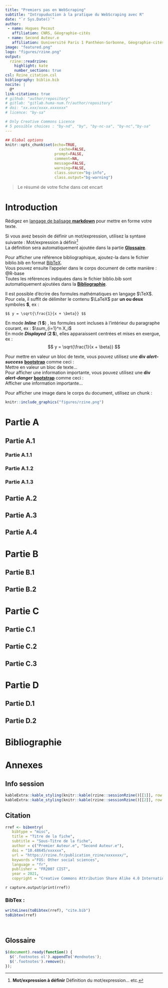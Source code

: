```yaml
---
title: "Premiers pas en WebScraping"
subtitle: "Intropuduction à la pratique du WebScraping avec R"
date: "`r Sys.Date()`"
author: 
 - name: Hugues Pecout
   affiliation: CNRS, Géographie-cités
 - name: Second Auteur.e
   affiliation: Uuniversité Paris 1 Panthéon-Sorbonne, Géographie-cités
image: "featured.png"   
logo: "figures/rzine.png"  
output:
  rzine::readrzine:
    highlight: kate
    number_sections: true
csl: Rzine_citation.csl
bibliography: biblio.bib
nocite: |
  @*
link-citations: true
# github: "author/repository"
# gitlab: "gitlab.huma-num.fr/author/repository"
# doi: "xx.xxx/xxxx.xxxxxxx"
# licence: "by-sa"

# Only Creative Commons Licence 
# 5 possible choices : "by-nd", "by", "by-nc-sa", "by-nc","by-sa"
---
```


```r

## Global options
knitr::opts_chunk$set(echo=TRUE,
        	            cache=FALSE,
                      prompt=FALSE,
                      comment=NA,
                      message=FALSE,
                      warning=FALSE,
                      class.source="bg-info",
                      class.output="bg-warning")


```


> Le résumé de votre fiche dans cet encart

# Introduction {-}

Rédigez en [langage de balisage **markdown**](https://fr.wikipedia.org/wiki/Markdown) pour mettre en forme votre texte. 

Si vous avez besoin de définir un mot/expression, utilisez la syntaxe suivante : Mot/expression à définir^[__Mot/expression à définir__ Définition du mot/expression... etc.]   
La définition sera automatiquement ajoutée dans la partie [**Glossaire**](#endnotes).   

Pour afficher une référence bibliographique, ajoutez-la dans le fichier biblio.bib en format [BibTeX](https://fr.wikipedia.org/wiki/BibTeX).    
Vous pouvez ensuite l'appeler dans le corps document de cette manière : @R-base  
Toutes les références indiquées dans le fichier biblio.bib sont automatiquement ajoutées dans la [**Bibliographie**](#bibliographie).

Il est possible d'écrire des formules mathématiques en langage $\TeX$. Pour cela, il suffit de délimiter le contenu $\LaTeX$ par **un ou deux** symboles **$**, ex :  

```
$$ y = \sqrt{\frac{1}{x + \beta}} $$ 
```
En mode ***Inline*** (**1 $**) , les formules sont incluses à l'intérieur du paragraphe courant, ex : $\sum_{i=1}^n X_i$    
En mode ***Displayed*** (**2 $**), elles apparaissent centrées et mises en exergue, ex : $$ y = \sqrt{\frac{1}{x + \beta}} $$   


Pour mettre en valeur un bloc de texte, vous pouvez utilisez une **div** ***alert-success*** [**bootstrap**](https://getbootstrap.com/docs/4.0/components/alerts/) comme ceci :
<div class="alert alert-success" role="alert">
Mettre en valeur un bloc de texte...</div>


Pour afficher une information importante, vous pouvez utilisez une **div** ***alert-danger*** [**bootstrap**](https://getbootstrap.com/docs/4.0/components/alerts/) comme ceci :
<div class="alert alert-danger" role="alert">
Afficher une information importante...</div>


Pour afficher une image dans le corps du document, utilisez un chunk  : 
```r
knitr::include_graphics("figures/rzine.png")
```


# Partie A

## Partie A.1

### Partie A.1.1

### Partie A.1.2

### Partie A.1.3

## Partie A.2

## Partie A.3

## Partie A.4

# Partie B

## Partie B.1

## Partie B.2

# Partie C

## Partie C.1

## Partie C.2

## Partie C.3

# Partie D

## Partie D.1

## Partie D.2





# Bibliographie {-}

<div id="refs"></div>

# Annexes {-}

## Info session  {-}

```r
kableExtra::kable_styling(knitr::kable(rzine::sessionRzine()[[1]], row.names = F))
kableExtra::kable_styling(knitr::kable(rzine::sessionRzine()[[2]], row.names = F))
```

## Citation {-}

```r
rref <- bibentry(
   bibtype = "misc",
   title = "Titre de la fiche",
   subtitle = "Sous-Titre de la fiche",
   author = c("Premier Auteur.e", "Second Auteur.e"),
   doi = "10.48645/xxxxxx",
   url = "https://rzine.fr/publication_rzine/xxxxxxx/",
   keywords ="FOS: Other social sciences",
   language = "fr",
   publisher = "FR2007 CIST",
   year = 2021,
   copyright = "Creative Commons Attribution Share Alike 4.0 International")

``` 

`r capture.output(print(rref))`

### BibTex : {-}

```r

writeLines(toBibtex(rref), "cite.bib")
toBibtex(rref)

``` 

<br/>

## Glossaire {- #endnotes}

```js

$(document).ready(function() {
  $('.footnotes ol').appendTo('#endnotes');
  $('.footnotes').remove();
});

```
